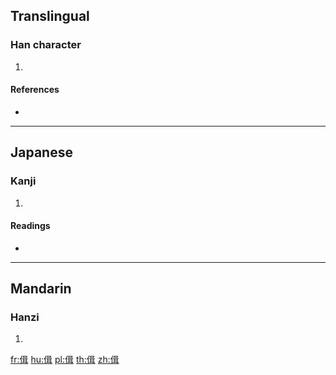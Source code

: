 ==Translingual==

===Han character===
{{Han char|rn=9|rad=人|as=09|sn=11|four=26241|canj=ORSJ|ids=⿰亻咠}}

# {{defn|Han|sort=人09}}

====References====
* {{Han ref|kx=0111.270|dkj=00891|dj=0238.010|hdz=10190.020|uh=506E|ud=20590|bh=D464|bd=54372}}

----

==Japanese==

===Kanji===
{{ja-kanji|grade=|rs=人09}}

# {{defn|lang=ja|sort=人09}}

====Readings====
* {{ja-readings|on=[[しゅう]] (shū)|kun=}}

----

==Mandarin==

===Hanzi===
{{cmn-hanzi|pin=[[jí]] ([[ji2]])|wg=chi<sup>2</sup>}}

# {{defn|lang=cmn|sort=人09}}

[[fr:偮]]
[[hu:偮]]
[[pl:偮]]
[[th:偮]]
[[zh:偮]]